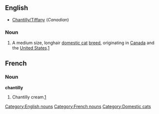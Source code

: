 ==English==
*[[Chantilly/Tiffany]] (''Canadian'')

===Noun===
{{en-noun|sg=[[Chantilly]]}}

# A medium size, longhair [[domestic cat]] [[breed]], originating in [[Canada]] and the [[United States]].[[w:Chantilly-Tiffany cat|1]]

==French==
===Noun===
'''chantilly''' {{f}}
# Chantilly cream.[[w:Chantilly cream|1]]

[[Category:English nouns]]
[[Category:French nouns]]
[[Category:Domestic cats]]